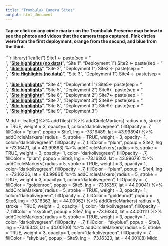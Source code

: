 ```yaml
---
title: "Trombulak Camera Sites"
output: html_document
---
```

#### Tap or click on any circle marker on the Trombulak Preserve map below to see the photos and videos that the camera traps captured. Pink circles were from the first deployment, orange from the second, and blue from the third.

```r
library("leaflet")
Site1 <- paste(sep = "<br/>",
  "<b><a href='https://trombulakmammals.wixsite.com/trombulak-mammals'>Site highlights (no data)</a></b>",
  "Site 1",
  "Deployment 1")
Site2 <- paste(sep = "<br/>",
  "<b><a href='https://trombulakmammals.wixsite.com/trombulak-mammals/site2'>Site highlights</a></b>",
  "Site 2",
  "Deployment 1")
Site3 <- paste(sep = "<br/>",
  "<b><a href='https://trombulakmammals.wixsite.com/trombulak-mammals/site-3'>Site Highlights (no data)</a></b>",
  "Site 3",
  "Deployment 1")
Site4 <- paste(sep = "<br/>",
  "<b><a href='https://trombulakmammals.wixsite.com/trombulak-mammals/site-4'>Site highlights</a></b>",
  "Site 4",
  "Deployment 1")
Site5<-  paste(sep = "<br/>",
  "<b><a href='https://trombulakmammals.wixsite.com/trombulak-mammals/site-5'>Site highlights</a></b>",
  "Site 5",
  "Deployment 2")
Site6<-  paste(sep = "<br/>",
  "<b><a href='https://trombulakmammals.wixsite.com/trombulak-mammals/site-6'>Site highlights</a></b>",
  "Site 6",
  "Deployment 2")
Site7<-  paste(sep = "<br/>",
  "<b><a href='https://trombulakmammals.wixsite.com/my-site'>Site highlights</a></b>",
  "Site 7",
  "Deployment 3")
Site8<-  paste(sep = "<br/>",
  "<b><a href='https://trombulakmammals.wixsite.com/my-site/site-8'>Site highlights</a></b>",
  "Site 8",
  "Deployment 3")
Site9<-  paste(sep = "<br/>",
  "<b><a href=https://trombulakmammals.wixsite.com/my-site/site-9'>Site highlights</a></b>",
  "Site 9",
  "Deployment 3")

Midd <- leaflet()%>%
  addTiles() %>%
  addCircleMarkers(
    radius = 5,
    stroke = TRUE,
    weight = 3,
    opacity= 1,
    color="darkolivegreen",
    fillOpacity = .7,
    fillColor = "plum",
    popup = Site1,
    lng = -73.16489, lat = 43.99894) %>%
  addCircleMarkers(
    radius = 5,
    stroke = TRUE,
    weight = 3,
    opacity= 1,
    color="darkolivegreen",
    fillOpacity = .7,
    fillColor = "plum",
    popup = Site2,
    lng = -73.16471, lat = 43.99863) %>%
  addCircleMarkers(
    radius = 5,
    stroke = TRUE,
    weight = 3,
    opacity= 1,
    color="darkolivegreen",
    fillOpacity = .7,
    fillColor = "plum",
    popup = Site3,
    lng = -73.16302, lat = 43.99679) %>%
  addCircleMarkers(
    radius = 5,
    stroke = TRUE,
    weight = 3,
    opacity= 1,
    color="darkolivegreen",
    fillOpacity = .7,
    fillColor = "plum",
    popup = Site4,
    lng = -73.16206, lat = 43.99861) %>%
    addCircleMarkers(
    radius = 5,
    stroke = TRUE,
    weight = 3,
    opacity= 1,
    color="darkolivegreen",
    fillOpacity = .7,
    fillColor = "goldenrod",
    popup = Site5,
    lng = -73.16357, lat = 44.00041) %>%
  addCircleMarkers(
    radius = 5,
    stroke = TRUE,
    weight = 3,
    opacity= 1,
    color="darkolivegreen",
    fillOpacity = .7,
    fillColor = "goldenrod",
    popup = Site6,
    lng = -73.16363, lat = 44.00062) %>%
  addCircleMarkers(
    radius = 5,
    stroke = TRUE,
    weight = 3,
    opacity= 1,
    color="darkolivegreen",
    fillOpacity = .7,
    fillColor = "skyblue",
    popup = Site7,
    lng = -73.16340, lat = 44.00111) %>%
  addCircleMarkers(
    radius = 5,
    stroke = TRUE,
    weight = 3,
    opacity= 1,
    color="darkolivegreen",
    fillOpacity = .7,
    fillColor = "skyblue",
    popup = Site8,
    lng = -73.16343, lat = 44.00100) %>%
  addCircleMarkers(
    radius = 5,
    stroke = TRUE,
    weight = 3,
    opacity= 1,
    color="darkolivegreen",
    fillOpacity = .7,
    fillColor = "skyblue",
    popup = Site9,
    lng = -73.16323, lat = 44.00108)
Midd

